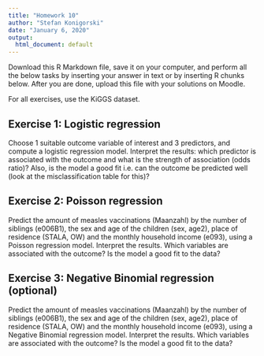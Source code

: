 ```yaml
---
title: "Homework 10"
author: "Stefan Konigorski"
date: "January 6, 2020"
output:
  html_document: default
---
```


Download this R Markdown file, save it on your computer, and perform all the below tasks by inserting your answer in text or by inserting R chunks below. After you are done, upload this file with your solutions on Moodle.

For all exercises, use the KiGGS dataset.

## Exercise 1: Logistic regression

Choose 1 suitable outcome variable of interest and 3 predictors, and compute a logistic regression model. Interpret the results: which predictor is associated with the outcome and what is the strength of association (odds ratio)? Also, is the model a good fit i.e. can the outcome be predicted well (look at the misclassification table for this)?

## Exercise 2: Poisson regression

Predict the amount of measles vaccinations (Maanzahl) by the number of siblings (e006B1), the sex and age of the children (sex, age2), place of residence (STALA, OW) and the monthly household income (e093), using a Poisson regression model. Interpret the results. Which variables are associated with the outcome? Is the model a good fit to the data?

## Exercise 3: Negative Binomial regression (optional)

Predict the amount of measles vaccinations (Maanzahl) by the number of siblings (e006B1), the sex and age of the children (sex, age2), place of residence (STALA, OW) and the monthly household income (e093), using a Negative Binomial regression model. Interpret the results. Which variables are associated with the outcome? Is the model a good fit to the data?
